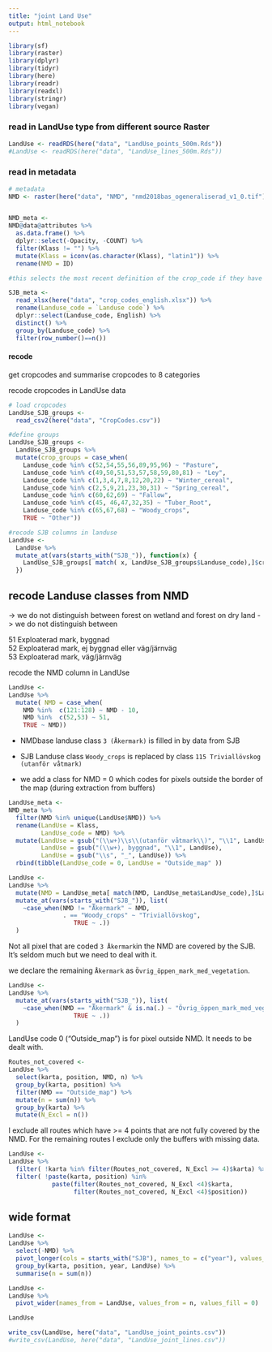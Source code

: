 ```yaml
---
title: "joint Land Use"
output: html_notebook
---
```


```r
library(sf)
library(raster)
library(dplyr)
library(tidyr)
library(here)
library(readr)
library(readxl)
library(stringr)
library(vegan)
```

### read in LandUse type from different source Raster
```r
LandUse <- readRDS(here("data", "LandUse_points_500m.Rds"))
#LandUse <- readRDS(here("data", "LandUse_lines_500m.Rds"))
```

### read in metadata

```r
# metadata
NMD <- raster(here("data", "NMD", "nmd2018bas_ogeneraliserad_v1_0.tif")) 


NMD_meta <- 
NMD@data@attributes %>% 
  as.data.frame() %>% 
  dplyr::select(-Opacity, -COUNT) %>% 
  filter(Klass != "") %>% 
  mutate(Klass = iconv(as.character(Klass), "latin1")) %>% 
  rename(NMD = ID)

#this selects the most recent definition of the crop_code if they have been redefined over the years. However, the meaning of the crop code doesn't change substantially in most cases and in no major case

SJB_meta <- 
  read_xlsx(here("data", "crop_codes_english.xlsx")) %>% 
  rename(Landuse_code = `Landuse code`) %>% 
  dplyr::select(Landuse_code, English) %>% 
  distinct() %>% 
  group_by(Landuse_code) %>% 
  filter(row_number()==n())

```


#### recode

get cropcodes and summarise cropcodes to 8 categories

recode cropcodes in LandUse data

```r

# load cropcodes
LandUse_SJB_groups <- 
  read_csv2(here("data", "CropCodes.csv"))

#define groups
LandUse_SJB_groups <-
  LandUse_SJB_groups %>% 
  mutate(crop_groups = case_when(
    Landuse_code %in% c(52,54,55,56,89,95,96) ~ "Pasture",
    Landuse_code %in% c(49,50,51,53,57,58,59,80,81) ~ "Ley",
    Landuse_code %in% c(1,3,4,7,8,12,20,22) ~ "Winter_cereal",
    Landuse_code %in% c(2,5,9,21,23,30,31) ~ "Spring_cereal",
    Landuse_code %in% c(60,62,69) ~ "Fallow",
    Landuse_code %in% c(45, 46,47,32,35) ~ "Tuber_Root", 
    Landuse_code %in% c(65,67,68) ~ "Woody_crops",
    TRUE ~ "Other"))

#recode SJB columns in landuse
LandUse <- 
  LandUse %>% 
  mutate_at(vars(starts_with("SJB_")), function(x) {
    LandUse_SJB_groups[ match( x, LandUse_SJB_groups$Landuse_code),]$crop_groups
  })

```

## recode Landuse classes from NMD
-> we do not distinguish between forest on wetland and forest on dry land
-> we do not distinguish between 

51  Exploaterad mark, byggnad		
52	Exploaterad mark, ej byggnad eller väg/järnväg		
53	Exploaterad mark, väg/järnväg

recode the NMD column in LandUse

```r

LandUse <-
LandUse %>%
  mutate( NMD = case_when(
    NMD %in%  c(121:128) ~ NMD - 10,
    NMD %in%  c(52,53) ~ 51,
    TRUE ~ NMD))

```


+ NMDbase landuse class `3 (Åkermark)` is filled in by data from SJB
+ SJB Landuse class `Woody_crops` is replaced by class `115	Triviallövskog (utanför våtmark)`

+ we add a class for NMD = 0 which codes for pixels outside the border of the map (during extraction from buffers)

```r

LandUse_meta <- 
NMD_meta %>% 
  filter(NMD %in% unique(LandUse$NMD)) %>% 
  rename(LandUse = Klass,
         LandUse_code = NMD) %>% 
  mutate(LandUse = gsub("(\\w+)\\s\\(utanför våtmark\\)", "\\1", LandUse),
         LandUse = gsub("(\\w+), byggnad", "\\1", LandUse),
         LandUse = gsub("\\s", "_", LandUse)) %>% 
  rbind(tibble(LandUse_code = 0, LandUse = "Outside_map" ))

LandUse <- 
LandUse %>% 
  mutate(NMD = LandUse_meta[ match(NMD, LandUse_meta$LandUse_code),]$LandUse) %>% 
  mutate_at(vars(starts_with("SJB_")), list(
    ~case_when(NMD != "Åkermark" ~ NMD,
               . == "Woody_crops" ~ "Triviallövskog",
                  TRUE ~ .))
  )

```


Not all pixel that are coded `3 Åkermark`in the NMD are covered by the SJB. It's seldom much but we need to deal with it. 

we declare the remaining `Åkermark` as `Övrig_öppen_mark_med_vegetation`. 

```r
LandUse <- 
LandUse %>% 
  mutate_at(vars(starts_with("SJB_")), list(
    ~case_when(NMD == "Åkermark" & is.na(.) ~ "Övrig_öppen_mark_med_vegetation",
                  TRUE ~ .))
  )
```

LandUse code 0 ("Outside_map") is for pixel outside NMD. It needs to be dealt with.

```r

Routes_not_covered <- 
LandUse %>% 
  select(karta, position, NMD, n) %>% 
  group_by(karta, position) %>% 
  filter(NMD == "Outside_map") %>% 
  mutate(n = sum(n)) %>% 
  group_by(karta) %>% 
  mutate(N_Excl = n())

```

I exclude all routes which have >= 4 points that are not fully covered by the NMD. 
For the remaining routes I exclude only the buffers with missing data.

```r

LandUse <-  
LandUse %>%  
  filter( !karta %in% filter(Routes_not_covered, N_Excl >= 4)$karta) %>% 
  filter( !paste(karta, position) %in% 
            paste(filter(Routes_not_covered, N_Excl <4)$karta,
                  filter(Routes_not_covered, N_Excl <4)$position)) 
```

## wide format

```r
LandUse <- 
LandUse %>% 
  select(-NMD) %>% 
  pivot_longer(cols = starts_with("SJB"), names_to = c("year"), values_to = "LandUse") %>% 
  group_by(karta, position, year, LandUse) %>% 
  summarise(n = sum(n))

LandUse <- 
LandUse %>% 
  pivot_wider(names_from = LandUse, values_from = n, values_fill = 0)

LandUse
```

```r
write_csv(LandUse, here("data", "LandUse_joint_points.csv"))
#write_csv(LandUse, here("data", "LandUse_joint_lines.csv"))
```


